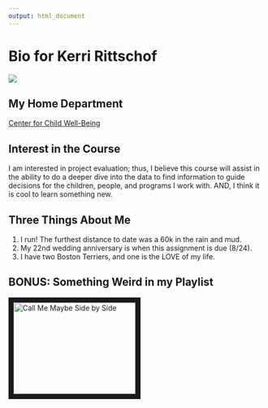 ```yaml
---
output: html_document
---
```



# Bio for Kerri Rittschof
![](C:\Users\kritt\OneDrive\Pictures\pic.jpg)

## My Home Department

[Center for Child Well-Being](https://childwellbeing.asu.edu/)


## Interest in the Course

I am interested in project evaluation; thus, I believe this course will assist in the ability to do a deeper dive into the data to find information to guide decisions for the children, people, and programs I work with. AND, I think it is cool to learn something new.


## Three Things About Me

1. I run! The furthest distance to date was a 60k in the rain and mud.
2. My 22nd wedding anniversary is when this assignment is due (8/24).
3. I have two Boston Terriers, and one is the LOVE of my life.


## BONUS: Something Weird in my Playlist

<a href="http://www.youtube.com/watch?feature=player_embedded&v=XjeJLOOJxR0
" target="_blank"><img src="http://img.youtube.com/vi/XjeJLOOJxR0/0.jpg" 
alt="Call Me Maybe Side by Side" width="240" height="180" border="10" /></a>